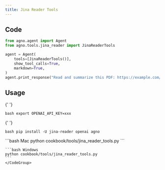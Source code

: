 ```yaml
---
title: Jina Reader Tools
---
```


## Code

```python cookbook/tools/jina_reader_tools.py
from agno.agent import Agent
from agno.tools.jina_reader import JinaReaderTools

agent = Agent(
    tools=[JinaReaderTools()],
    show_tool_calls=True,
    markdown=True,
)
agent.print_response("Read and summarize this PDF: https://example.com/sample.pdf")
```

## Usage

<Steps>
  <Snippet file="create-venv-step.mdx" />

{' '}

<Step title="Set your API key">```bash export OPENAI_API_KEY=xxx ```</Step>

{' '}

<Step title="Install libraries">```bash pip install -U jina-reader openai agno ```</Step>

  <Step title="Run Agent">
    <CodeGroup>
    ```bash Mac
    python cookbook/tools/jina_reader_tools.py
    ```

    ```bash Windows
    python cookbook/tools/jina_reader_tools.py
    ```
    </CodeGroup>

  </Step>
</Steps>
